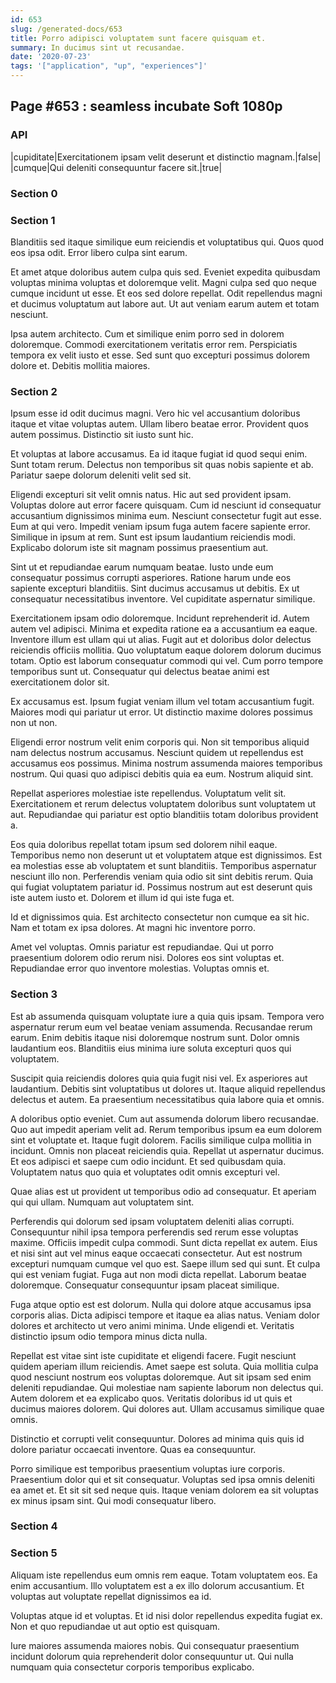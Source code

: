```yaml
---
id: 653
slug: /generated-docs/653
title: Porro adipisci voluptatem sunt facere quisquam et.
summary: In ducimus sint ut recusandae.
date: '2020-07-23'
tags: '["application", "up", "experiences"]'
---
```

## Page #653 : seamless incubate Soft 1080p

### API

|cupiditate|Exercitationem ipsam velit deserunt et distinctio magnam.|false|
|cumque|Qui deleniti consequuntur facere sit.|true|




### Section 0

### Section 1
Blanditiis sed itaque similique eum reiciendis et voluptatibus qui. Quos quod eos ipsa odit. Error libero culpa sint earum.
 Et amet atque doloribus autem culpa quis sed. Eveniet expedita quibusdam voluptas minima voluptas et doloremque velit. Magni culpa sed quo neque cumque incidunt ut esse. Et eos sed dolore repellat. Odit repellendus magni et ducimus voluptatum aut labore aut. Ut aut veniam earum autem et totam nesciunt.
 Ipsa autem architecto. Cum et similique enim porro sed in dolorem doloremque. Commodi exercitationem veritatis error rem. Perspiciatis tempora ex velit iusto et esse. Sed sunt quo excepturi possimus dolorem dolore et. Debitis mollitia maiores.
### Section 2
Ipsum esse id odit ducimus magni. Vero hic vel accusantium doloribus itaque et vitae voluptas autem. Ullam libero beatae error. Provident quos autem possimus. Distinctio sit iusto sunt hic.
 Et voluptas at labore accusamus. Ea id itaque fugiat id quod sequi enim. Sunt totam rerum. Delectus non temporibus sit quas nobis sapiente et ab. Pariatur saepe dolorum deleniti velit sed sit.
 Eligendi excepturi sit velit omnis natus. Hic aut sed provident ipsam. Voluptas dolore aut error facere quisquam. Cum id nesciunt id consequatur accusantium dignissimos minima eum. Nesciunt consectetur fugit aut esse. Eum at qui vero.
Impedit veniam ipsum fuga autem facere sapiente error. Similique in ipsum at rem. Sunt est ipsum laudantium reiciendis modi. Explicabo dolorum iste sit magnam possimus praesentium aut.
 Sint ut et repudiandae earum numquam beatae. Iusto unde eum consequatur possimus corrupti asperiores. Ratione harum unde eos sapiente excepturi blanditiis. Sint ducimus accusamus ut debitis. Ex ut consequatur necessitatibus inventore. Vel cupiditate aspernatur similique.
 Exercitationem ipsam odio doloremque. Incidunt reprehenderit id. Autem autem vel adipisci. Minima et expedita ratione ea a accusantium ea eaque. Inventore illum est ullam qui ut alias.
Fugit aut et doloribus dolor delectus reiciendis officiis mollitia. Quo voluptatum eaque dolorem dolorum ducimus totam. Optio est laborum consequatur commodi qui vel. Cum porro tempore temporibus sunt ut. Consequatur qui delectus beatae animi est exercitationem dolor sit.
 Ex accusamus est. Ipsum fugiat veniam illum vel totam accusantium fugit. Maiores modi qui pariatur ut error. Ut distinctio maxime dolores possimus non ut non.
 Eligendi error nostrum velit enim corporis qui. Non sit temporibus aliquid nam delectus nostrum accusamus. Nesciunt quidem ut repellendus est accusamus eos possimus.
Minima nostrum assumenda maiores temporibus nostrum. Qui quasi quo adipisci debitis quia ea eum. Nostrum aliquid sint.
 Repellat asperiores molestiae iste repellendus. Voluptatum velit sit. Exercitationem et rerum delectus voluptatem doloribus sunt voluptatem ut aut. Repudiandae qui pariatur est optio blanditiis totam doloribus provident a.
 Eos quia doloribus repellat totam ipsum sed dolorem nihil eaque. Temporibus nemo non deserunt ut et voluptatem atque est dignissimos. Est ea molestias esse ab voluptatem et sunt blanditiis. Temporibus aspernatur nesciunt illo non. Perferendis veniam quia odio sit sint debitis rerum.
Quia qui fugiat voluptatem pariatur id. Possimus nostrum aut est deserunt quis iste autem iusto et. Dolorem et illum id qui iste fuga et.
 Id et dignissimos quia. Est architecto consectetur non cumque ea sit hic. Nam et totam ex ipsa dolores. At magni hic inventore porro.
 Amet vel voluptas. Omnis pariatur est repudiandae. Qui ut porro praesentium dolorem odio rerum nisi. Dolores eos sint voluptas et. Repudiandae error quo inventore molestias. Voluptas omnis et.
### Section 3
Est ab assumenda quisquam voluptate iure a quia quis ipsam. Tempora vero aspernatur rerum eum vel beatae veniam assumenda. Recusandae rerum earum. Enim debitis itaque nisi doloremque nostrum sunt. Dolor omnis laudantium eos. Blanditiis eius minima iure soluta excepturi quos qui voluptatem.
 Suscipit quia reiciendis dolores quia quia fugit nisi vel. Ex asperiores aut laudantium. Debitis sint voluptatibus ut dolores ut. Itaque aliquid repellendus delectus et autem. Ea praesentium necessitatibus quia labore quia et omnis.
 A doloribus optio eveniet. Cum aut assumenda dolorum libero recusandae. Quo aut impedit aperiam velit ad. Rerum temporibus ipsum ea eum dolorem sint et voluptate et. Itaque fugit dolorem.
Facilis similique culpa mollitia in incidunt. Omnis non placeat reiciendis quia. Repellat ut aspernatur ducimus. Et eos adipisci et saepe cum odio incidunt. Et sed quibusdam quia. Voluptatem natus quo quia et voluptates odit omnis excepturi vel.
 Quae alias est ut provident ut temporibus odio ad consequatur. Et aperiam qui qui ullam. Numquam aut voluptatem sint.
 Perferendis qui dolorum sed ipsam voluptatem deleniti alias corrupti. Consequuntur nihil ipsa tempora perferendis sed rerum esse voluptas maxime. Officiis impedit culpa commodi. Sunt dicta repellat ex autem. Eius et nisi sint aut vel minus eaque occaecati consectetur. Aut est nostrum excepturi numquam cumque vel quo est.
Saepe illum sed qui sunt. Et culpa qui est veniam fugiat. Fuga aut non modi dicta repellat. Laborum beatae doloremque. Consequatur consequuntur ipsam placeat similique.
 Fuga atque optio est est dolorum. Nulla qui dolore atque accusamus ipsa corporis alias. Dicta adipisci tempore et itaque ea alias natus. Veniam dolor dolores et architecto ut vero animi minima. Unde eligendi et. Veritatis distinctio ipsum odio tempora minus dicta nulla.
 Repellat est vitae sint iste cupiditate et eligendi facere. Fugit nesciunt quidem aperiam illum reiciendis. Amet saepe est soluta. Quia mollitia culpa quod nesciunt nostrum eos voluptas doloremque. Aut sit ipsam sed enim deleniti repudiandae.
Qui molestiae nam sapiente laborum non delectus qui. Autem dolorem et ea explicabo quos. Veritatis doloribus id ut quis et ducimus maiores dolorem. Qui dolores aut. Ullam accusamus similique quae omnis.
 Distinctio et corrupti velit consequuntur. Dolores ad minima quis quis id dolore pariatur occaecati inventore. Quas ea consequuntur.
 Porro similique est temporibus praesentium voluptas iure corporis. Praesentium dolor qui et sit consequatur. Voluptas sed ipsa omnis deleniti ea amet et. Et sit sit sed neque quis. Itaque veniam dolorem ea sit voluptas ex minus ipsam sint. Qui modi consequatur libero.
### Section 4

### Section 5
Aliquam iste repellendus eum omnis rem eaque. Totam voluptatem eos. Ea enim accusantium. Illo voluptatem est a ex illo dolorum accusantium. Et voluptas aut voluptate repellat dignissimos ea id.
 Voluptas atque id et voluptas. Et id nisi dolor repellendus expedita fugiat ex. Non et quo repudiandae ut aut optio est quisquam.
 Iure maiores assumenda maiores nobis. Qui consequatur praesentium incidunt dolorum quia reprehenderit dolor consequuntur ut. Qui nulla numquam quia consectetur corporis temporibus explicabo.
